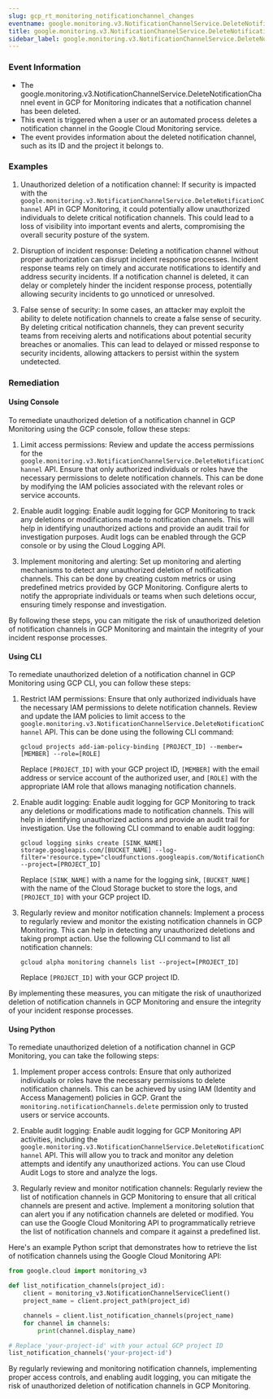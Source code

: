 ```yaml
--- 
slug: gcp_rt_monitoring_notificationchannel_changes
eventname: google.monitoring.v3.NotificationChannelService.DeleteNotificationChannel
title: google.monitoring.v3.NotificationChannelService.DeleteNotificationChannel
sidebar_label: google.monitoring.v3.NotificationChannelService.DeleteNotificationChannel
---
```

                       
### Event Information

- The google.monitoring.v3.NotificationChannelService.DeleteNotificationChannel event in GCP for Monitoring indicates that a notification channel has been deleted.
- This event is triggered when a user or an automated process deletes a notification channel in the Google Cloud Monitoring service.
- The event provides information about the deleted notification channel, such as its ID and the project it belongs to.


### Examples

1. Unauthorized deletion of a notification channel: If security is impacted with the `google.monitoring.v3.NotificationChannelService.DeleteNotificationChannel` API in GCP Monitoring, it could potentially allow unauthorized individuals to delete critical notification channels. This could lead to a loss of visibility into important events and alerts, compromising the overall security posture of the system.

2. Disruption of incident response: Deleting a notification channel without proper authorization can disrupt incident response processes. Incident response teams rely on timely and accurate notifications to identify and address security incidents. If a notification channel is deleted, it can delay or completely hinder the incident response process, potentially allowing security incidents to go unnoticed or unresolved.

3. False sense of security: In some cases, an attacker may exploit the ability to delete notification channels to create a false sense of security. By deleting critical notification channels, they can prevent security teams from receiving alerts and notifications about potential security breaches or anomalies. This can lead to delayed or missed response to security incidents, allowing attackers to persist within the system undetected.

### Remediation

#### Using Console

To remediate unauthorized deletion of a notification channel in GCP Monitoring using the GCP console, follow these steps:

1. Limit access permissions: Review and update the access permissions for the `google.monitoring.v3.NotificationChannelService.DeleteNotificationChannel` API. Ensure that only authorized individuals or roles have the necessary permissions to delete notification channels. This can be done by modifying the IAM policies associated with the relevant roles or service accounts.

2. Enable audit logging: Enable audit logging for GCP Monitoring to track any deletions or modifications made to notification channels. This will help in identifying unauthorized actions and provide an audit trail for investigation purposes. Audit logs can be enabled through the GCP console or by using the Cloud Logging API.

3. Implement monitoring and alerting: Set up monitoring and alerting mechanisms to detect any unauthorized deletion of notification channels. This can be done by creating custom metrics or using predefined metrics provided by GCP Monitoring. Configure alerts to notify the appropriate individuals or teams when such deletions occur, ensuring timely response and investigation.

By following these steps, you can mitigate the risk of unauthorized deletion of notification channels in GCP Monitoring and maintain the integrity of your incident response processes.

#### Using CLI

To remediate unauthorized deletion of a notification channel in GCP Monitoring using GCP CLI, you can follow these steps:

1. Restrict IAM permissions: Ensure that only authorized individuals have the necessary IAM permissions to delete notification channels. Review and update the IAM policies to limit access to the `google.monitoring.v3.NotificationChannelService.DeleteNotificationChannel` API. This can be done using the following CLI command:

   ```
   gcloud projects add-iam-policy-binding [PROJECT_ID] --member=[MEMBER] --role=[ROLE]
   ```

   Replace `[PROJECT_ID]` with your GCP project ID, `[MEMBER]` with the email address or service account of the authorized user, and `[ROLE]` with the appropriate IAM role that allows managing notification channels.

2. Enable audit logging: Enable audit logging for GCP Monitoring to track any deletions or modifications made to notification channels. This will help in identifying unauthorized actions and provide an audit trail for investigation. Use the following CLI command to enable audit logging:

   ```
   gcloud logging sinks create [SINK_NAME] storage.googleapis.com/[BUCKET_NAME] --log-filter='resource.type="cloudfunctions.googleapis.com/NotificationChannel"' --project=[PROJECT_ID]
   ```

   Replace `[SINK_NAME]` with a name for the logging sink, `[BUCKET_NAME]` with the name of the Cloud Storage bucket to store the logs, and `[PROJECT_ID]` with your GCP project ID.

3. Regularly review and monitor notification channels: Implement a process to regularly review and monitor the existing notification channels in GCP Monitoring. This can help in detecting any unauthorized deletions and taking prompt action. Use the following CLI command to list all notification channels:

   ```
   gcloud alpha monitoring channels list --project=[PROJECT_ID]
   ```

   Replace `[PROJECT_ID]` with your GCP project ID.

By implementing these measures, you can mitigate the risk of unauthorized deletion of notification channels in GCP Monitoring and ensure the integrity of your incident response processes.

#### Using Python

To remediate unauthorized deletion of a notification channel in GCP Monitoring, you can take the following steps:

1. Implement proper access controls: Ensure that only authorized individuals or roles have the necessary permissions to delete notification channels. This can be achieved by using IAM (Identity and Access Management) policies in GCP. Grant the `monitoring.notificationChannels.delete` permission only to trusted users or service accounts.

2. Enable audit logging: Enable audit logging for GCP Monitoring API activities, including the `google.monitoring.v3.NotificationChannelService.DeleteNotificationChannel` API. This will allow you to track and monitor any deletion attempts and identify any unauthorized actions. You can use Cloud Audit Logs to store and analyze the logs.

3. Regularly review and monitor notification channels: Regularly review the list of notification channels in GCP Monitoring to ensure that all critical channels are present and active. Implement a monitoring solution that can alert you if any notification channels are deleted or modified. You can use the Google Cloud Monitoring API to programmatically retrieve the list of notification channels and compare it against a predefined list.

Here's an example Python script that demonstrates how to retrieve the list of notification channels using the Google Cloud Monitoring API:

```python
from google.cloud import monitoring_v3

def list_notification_channels(project_id):
    client = monitoring_v3.NotificationChannelServiceClient()
    project_name = client.project_path(project_id)

    channels = client.list_notification_channels(project_name)
    for channel in channels:
        print(channel.display_name)

# Replace 'your-project-id' with your actual GCP project ID
list_notification_channels('your-project-id')
```

By regularly reviewing and monitoring notification channels, implementing proper access controls, and enabling audit logging, you can mitigate the risk of unauthorized deletion of notification channels in GCP Monitoring.


 